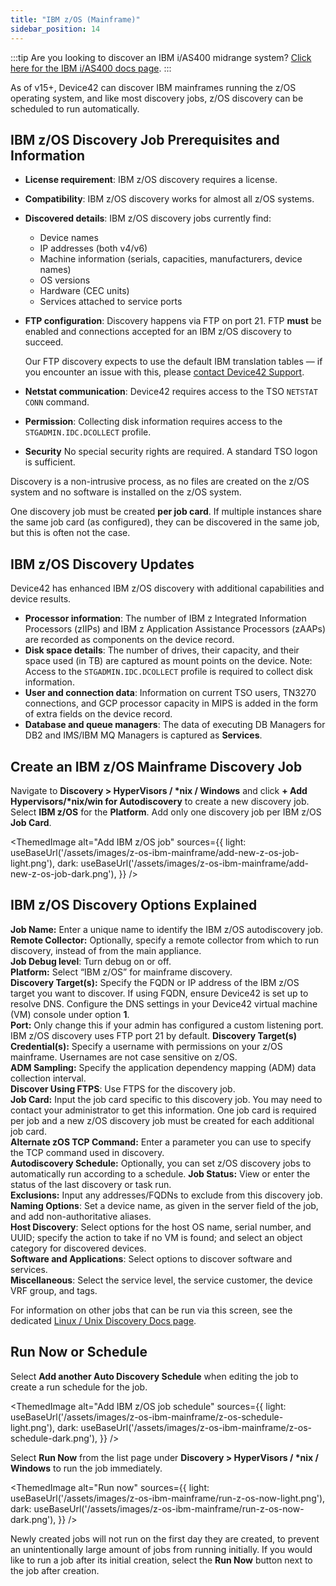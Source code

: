 ```yaml
---
title: "IBM z/OS (Mainframe)"
sidebar_position: 14
---
```



:::tip
Are you looking to discover an IBM i/AS400 midrange system? [Click here for the IBM i/AS400 docs page](ibm-i-as400.mdx).
:::

As of v15+, Device42 can discover IBM mainframes running the z/OS operating system, and like most discovery jobs, z/OS discovery can be scheduled to run automatically.

## IBM z/OS Discovery Job Prerequisites and Information

- **License requirement**: IBM z/OS discovery requires a license.
- **Compatibility**: IBM z/OS discovery works for almost all z/OS systems.
- **Discovered details**: IBM z/OS discovery jobs currently find: 
  - Device names
  - IP addresses (both v4/v6)
  - Machine information (serials, capacities, manufacturers, device names)
  - OS versions
  - Hardware (CEC units)
  - Services attached to service ports
- **FTP configuration**: Discovery happens via FTP on port 21. FTP **must** be enabled and connections accepted for an IBM z/OS discovery to succeed.

    Our FTP discovery expects to use the default IBM translation tables — if you encounter an issue with this, please [contact Device42 Support](https://support.device42.com/).

- **Netstat communication**: Device42 requires access to the TSO `NETSTAT CONN` command.
- **Permission**: Collecting disk information requires access to the `STGADMIN.IDC.DCOLLECT` profile.
- **Security** No special security rights are required. A standard TSO logon is sufficient.

Discovery is a non-intrusive process, as no files are created on the z/OS system and no software is installed on the z/OS system.

One discovery job must be created **per job card**. If multiple instances share the same job card (as configured), they can be discovered in the same job, but this is often not the case.

## IBM z/OS Discovery Updates

Device42 has enhanced IBM z/OS discovery with additional capabilities and device results.

- **Processor information**: The number of IBM z Integrated Information Processors (zIIPs) and IBM z Application Assistance Processors (zAAPs) are recorded as components on the device record.
- **Disk space details**: The number of drives, their capacity, and their space used (in TB) are captured as mount points on the device. Note: Access to the `STGADMIN.IDC.DCOLLECT` profile is required to collect disk information.
- **User and connection data**: Information on current TSO users, TN3270 connections, and GCP processor capacity in MIPS is added in the form of extra fields on the device record.
- **Database and queue managers**: The data of executing DB Managers for DB2 and IMS/IBM MQ Managers is captured as **Services**.

## Create an IBM z/OS Mainframe Discovery Job

Navigate to **Discovery > HyperVisors / \*nix / Windows** and click **+  Add Hypervisors/\*nix/win for Autodiscovery** to create a new discovery job. Select **IBM z/OS** for the **Platform**. Add only one discovery job per IBM z/OS **Job Card**.

<ThemedImage
  alt="Add IBM z/OS job"
  sources={{
    light: useBaseUrl('/assets/images/z-os-ibm-mainframe/add-new-z-os-job-light.png'),
    dark: useBaseUrl('/assets/images/z-os-ibm-mainframe/add-new-z-os-job-dark.png'),
  }}
/> 


## IBM z/OS Discovery Options Explained

**Job Name:** Enter a unique name to identify the IBM z/OS autodiscovery job.  
**Remote Collector:** Optionally, specify a remote collector from which to run discovery, instead of from the main appliance.  
**Job Debug level**: Turn debug on or off.  
**Platform:** Select “IBM z/OS” for mainframe discovery.  
**Discovery Target(s):** Specify the FQDN or IP address of the IBM z/OS target you want to discover. If using FQDN, ensure Device42 is set up to resolve DNS. Configure the DNS settings in your Device42 virtual machine (VM) console under option **1**.  
**Port:** Only change this if your admin has configured a custom listening port. IBM z/OS discovery uses FTP port 21 by default.
**Discovery Target(s) Credential(s):** Specify a username with permissions on your z/OS mainframe. Usernames are not case sensitive on z/OS.  
**ADM Sampling:** Specify the application dependency mapping (ADM) data collection interval.  
**Discover Using FTPS**: Use FTPS for the discovery job.  
**Job Card:** Input the job card specific to this discovery job. You may need to contact your administrator to get this information. One job card is required per job and a new z/OS discovery job must be created for each additional job card.  
**Alternate zOS TCP Command:** Enter a parameter you can use to specify the TCP command used in discovery.  
**Autodiscovery Schedule:** Optionally, you can set z/OS discovery jobs to automatically run according to a schedule.
**Job Status:** View or enter the status of the last discovery or task run.  
**Exclusions:** Input any addresses/FQDNs to exclude from this discovery job.  
**Naming Options**: Set a device name, as given in the server field of the job, and add non-authoritative aliases.  
**Host Discovery**: Select options for the host OS name, serial number, and UUID; specify the action to take if no VM is found; and select an object category for discovered devices.  
**Software and Applications**: Select options to discover software and services.  
**Miscellaneous**: Select the service level, the service customer, the device VRF group, and tags.

For information on other jobs that can be run via this screen, see the dedicated [Linux / Unix Discovery Docs page](/auto-discovery/linux-unix-server-auto-discovery.mdx). 

## Run Now or Schedule

Select **Add another Auto Discovery Schedule** when editing the job to create a run schedule for the job.

<ThemedImage
  alt="Add IBM z/OS job schedule"
  sources={{
    light: useBaseUrl('/assets/images/z-os-ibm-mainframe/z-os-schedule-light.png'),
    dark: useBaseUrl('/assets/images/z-os-ibm-mainframe/z-os-schedule-dark.png'),
  }}
/> 

Select **Run Now** from the list page under **Discovery > HyperVisors / \*nix / Windows** to run the job immediately.

<ThemedImage
  alt="Run now"
  sources={{
    light: useBaseUrl('/assets/images/z-os-ibm-mainframe/run-z-os-now-light.png'),
    dark: useBaseUrl('/assets/images/z-os-ibm-mainframe/run-z-os-now-dark.png'),
  }}
/> 

Newly created jobs will not run on the first day they are created, to prevent an unintentionally large amount of jobs from running initially. If you would like to run a job after its initial creation, select the **Run Now** button next to the job after creation.

